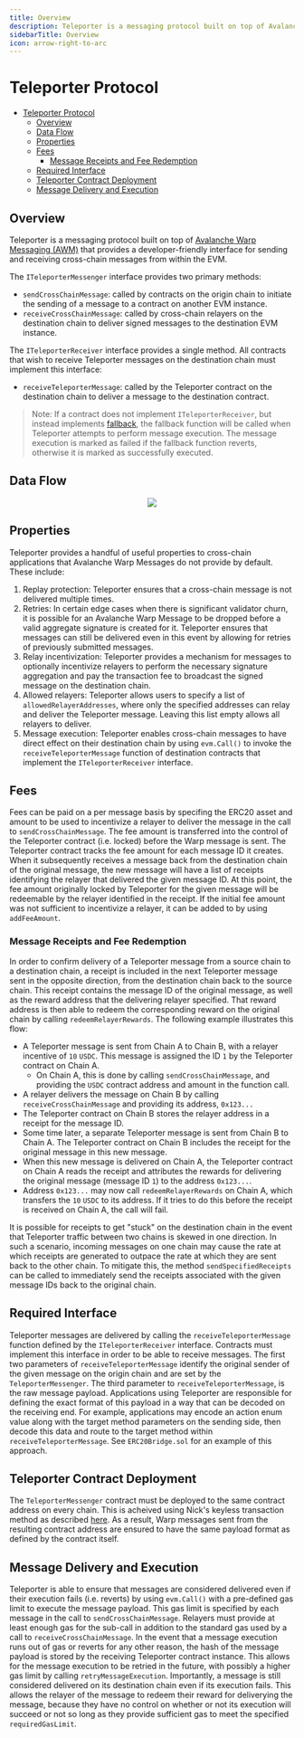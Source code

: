 ```yaml
---
title: Overview
description: Teleporter is a messaging protocol built on top of Avalanche Warp Messaging that provides a developer-friendly interface for sending and receiving cross-chain messages from within the EVM.
sidebarTitle: Overview
icon: arrow-right-to-arc
---
```


# Teleporter Protocol

- [Teleporter Protocol](https://github.com/ava-labs/teleporter/blob/main/contracts/src/Teleporter/#teleporter-protocol)
  - [Overview](https://github.com/ava-labs/teleporter/blob/main/contracts/src/Teleporter/#overview)
  - [Data Flow](https://github.com/ava-labs/teleporter/blob/main/contracts/src/Teleporter/#data-flow)
  - [Properties](https://github.com/ava-labs/teleporter/blob/main/contracts/src/Teleporter/#properties)
  - [Fees](https://github.com/ava-labs/teleporter/blob/main/contracts/src/Teleporter/#fees)
    - [Message Receipts and Fee Redemption](https://github.com/ava-labs/teleporter/blob/main/contracts/src/Teleporter/#message-receipts-and-fee-redemption)
  - [Required Interface](https://github.com/ava-labs/teleporter/blob/main/contracts/src/Teleporter/#required-interface)
  - [Teleporter Contract Deployment](https://github.com/ava-labs/teleporter/blob/main/contracts/src/Teleporter/#teleporter-contract-deployment)
  - [Message Delivery and Execution](https://github.com/ava-labs/teleporter/blob/main/contracts/src/Teleporter/#message-delivery-and-execution)

## Overview

Teleporter is a messaging protocol built on top of [Avalanche Warp Messaging (AWM)](https://docs.avax.network/learn/avalanche/awm) that provides a developer-friendly interface for sending and receiving cross-chain messages from within the EVM.

The `ITeleporterMessenger` interface provides two primary methods:

- `sendCrossChainMessage`: called by contracts on the origin chain to initiate the sending of a message to a contract on another EVM instance.
- `receiveCrossChainMessage`: called by cross-chain relayers on the destination chain to deliver signed messages to the destination EVM instance.

The `ITeleporterReceiver` interface provides a single method. All contracts that wish to receive Teleporter messages on the destination chain must implement this interface:

- `receiveTeleporterMessage`: called by the Teleporter contract on the destination chain to deliver a message to the destination contract.

> Note: If a contract does not implement `ITeleporterReceiver`, but instead implements [fallback](https://docs.soliditylang.org/en/latest/contracts.html#fallback-function), the fallback function will be called when Teleporter attempts to perform message execution. The message execution is marked as failed if the fallback function reverts, otherwise it is marked as successfully executed.

## Data Flow

<div align="center">
  <img src="../../../resources/TeleporterDataFlowDiagram.png?raw=true"/>
</div>

## Properties

Teleporter provides a handful of useful properties to cross-chain applications that Avalanche Warp Messages do not provide by default. These include:

1. Replay protection: Teleporter ensures that a cross-chain message is not delivered multiple times.
2. Retries: In certain edge cases when there is significant validator churn, it is possible for an Avalanche Warp Message to be dropped before a valid aggregate signature is created for it. Teleporter ensures that messages can still be delivered even in this event by allowing for retries of previously submitted messages.
3. Relay incentivization: Teleporter provides a mechanism for messages to optionally incentivize relayers to perform the necessary signature aggregation and pay the transaction fee to broadcast the signed message on the destination chain.
4. Allowed relayers: Teleporter allows users to specify a list of `allowedRelayerAddresses`, where only the specified addresses can relay and deliver the Teleporter message. Leaving this list empty allows all relayers to deliver.
5. Message execution: Teleporter enables cross-chain messages to have direct effect on their destination chain by using `evm.Call()` to invoke the `receiveTeleporterMessage` function of destination contracts that implement the `ITeleporterReceiver` interface.

## Fees

Fees can be paid on a per message basis by specifing the ERC20 asset and amount to be used to incentivize a relayer to deliver the message in the call to `sendCrossChainMessage`. The fee amount is transferred into the control of the Teleporter contract (i.e. locked) before the Warp message is sent. The Teleporter contract tracks the fee amount for each message ID it creates. When it subsequently receives a message back from the destination chain of the original message, the new message will have a list of receipts identifying the relayer that delivered the given message ID. At this point, the fee amount originally locked by Teleporter for the given message will be redeemable by the relayer identified in the receipt. If the initial fee amount was not sufficient to incentivize a relayer, it can be added to by using `addFeeAmount`.

### Message Receipts and Fee Redemption

In order to confirm delivery of a Teleporter message from a source chain to a destination chain, a receipt is included in the next Teleporter message sent in the opposite direction, from the destination chain back to the source chain. This receipt contains the message ID of the original message, as well as the reward address that the delivering relayer specified. That reward address is then able to redeem the corresponding reward on the original chain by calling `redeemRelayerRewards`. The following example illustrates this flow:

- A Teleporter message is sent from Chain A to Chain B, with a relayer incentive of `10` `USDC`. This message is assigned the ID `1` by the Teleporter contract on Chain A.
  - On Chain A, this is done by calling `sendCrossChainMessage`, and providing the `USDC` contract address and amount in the function call.
- A relayer delivers the message on Chain B by calling `receiveCrossChainMessage` and providing its address, `0x123...`
- The Teleporter contract on Chain B stores the relayer address in a receipt for the message ID.
- Some time later, a separate Teleporter message is sent from Chain B to Chain A. The Teleporter contract on Chain B includes the receipt for the original message in this new message.
- When this new message is delivered on Chain A, the Teleporter contract on Chain A reads the receipt and attributes the rewards for delivering the original message (message ID `1`) to the address `0x123...`.
- Address `0x123...` may now call `redeemRelayerRewards` on Chain A, which transfers the `10` `USDC` to its address. If it tries to do this before the receipt is received on Chain A, the call will fail.

It is possible for receipts to get "stuck" on the destination chain in the event that Teleporter traffic between two chains is skewed in one direction. In such a scenario, incoming messages on one chain may cause the rate at which receipts are generated to outpace the rate at which they are sent back to the other chain. To mitigate this, the method `sendSpecifiedReceipts` can be called to immediately send the receipts associated with the given message IDs back to the original chain.

## Required Interface

Teleporter messages are delivered by calling the `receiveTeleporterMessage` function defined by the `ITeleporterReceiver` interface. Contracts must implement this interface in order to be able to receive messages. The first two parameters of `receiveTeleporterMessage` identify the original sender of the given message on the origin chain and are set by the `TeleporterMessenger`. The third parameter to `receiveTeleporterMessage`, is the raw message payload. Applications using Teleporter are responsible for defining the exact format of this payload in a way that can be decoded on the receiving end. For example, applications may encode an action enum value along with the target method parameters on the sending side, then decode this data and route to the target method within `receiveTeleporterMessage`. See `ERC20Bridge.sol` for an example of this approach.

## Teleporter Contract Deployment

The `TeleporterMessenger` contract must be deployed to the same contract address on every chain. This is acheived using Nick's keyless transaction method as described [here](https://github.com/ava-labs/teleporter/blob/main/contracts/src/Teleporter/../../../utils/contract-deployment/README.md). As a result, Warp messages sent from the resulting contract address are ensured to have the same payload format as defined by the contract itself.

## Message Delivery and Execution

Teleporter is able to ensure that messages are considered delivered even if their execution fails (i.e. reverts) by using `evm.Call()` with a pre-defined gas limit to execute the message payload. This gas limit is specified by each message in the call to `sendCrossChainMessage`. Relayers must provide at least enough gas for the sub-call in addition to the standard gas used by a call to `receiveCrossChainMessage`. In the event that a message execution runs out of gas or reverts for any other reason, the hash of the message payload is stored by the receiving Teleporter contract instance. This allows for the message execution to be retried in the future, with possibly a higher gas limit by calling `retryMessageExecution`. Importantly, a message is still considered delivered on its destination chain even if its execution fails. This allows the relayer of the message to redeem their reward for deliverying the message, because they have no control on whether or not its execution will succeed or not so long as they provide sufficient gas to meet the specified `requiredGasLimit`.
